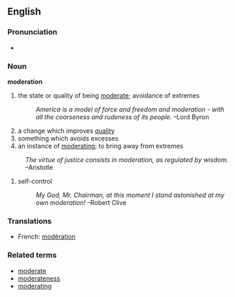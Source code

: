 == English ==
=== Pronunciation ===
*{{AHD|/mŏd'ər-ĭt-ĭn/}}

=== Noun ===
'''moderation'''
#the state or quality of being [[moderate]]; avoidance of extremes
#:''America is a model of force and freedom and moderation - with all the coarseness and rudeness of its people.'' &ndash;Lord Byron
#a change which improves [[quality]]
#something which avoids excesses
#an instance of [[moderating]]; to bring away from extremes
:''The virtue of justice consists in moderation, as regulated by wisdom.'' &ndash;Aristotle
#self-control
#:''My God, Mr. Chairman, at this moment I stand astonished at my own moderation!'' &ndash;Robert Clive

=== Translations ===
*French: [[modération]]

=== Related terms ===
*[[moderate]]
*[[moderateness]]
*[[moderating]]